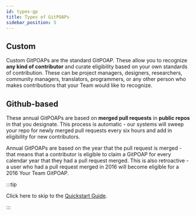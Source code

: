 ```yaml
---
id: types-gp
title: Types of GitPOAPs
sidebar_position: 5
---
```


## Custom

Custom GitPOAPs are the standard GitPOAP. These allow you to recognize **any kind of contributor** and curate eligibility based on your own standards of contribution. These can be project managers, designers, researchers, community managers, translators, programmers, or any other person who makes contributions that your Team would like to recognize.

## Github-based

These annual GitPOAPs are based on **merged pull requests** in **public repos** in that you designate. This process is automatic - our systems will sweep your repo for newly merged pull requests every six hours and add in eligibility for new contributors.

Annual GitPOAPs are based on the year that the pull request is merged - that means that a contributor is eligible to claim a GitPOAP for every calendar year that they had a pull request merged. This is also retroactive - a user who had a pull request merged in 2016 will become eligible for a 2016 Your Team GitPOAP.

:::tip

Click here to skip to the [Quickstart Guide](./guide-create).

:::
